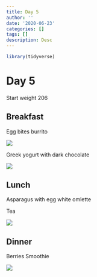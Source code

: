 ```yaml
---
title: Day 5
author: ''
date: '2020-06-23'
categories: []
tags: []
description: Desc
---
```


```r
library(tidyverse)

```

# Day 5

Start weight 206

## Breakfast

Egg bites burrito

![](/img/breakfast5_1.jpg)


Greek yogurt with dark chocolate

![](/img/breakfast5_2.jpg)

## Lunch

Asparagus with egg white omlette

Tea

![](/img/lunch5.jpg)

## Dinner

Berries Smoothie

![](/img/dinner5.jpg)